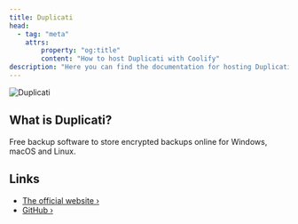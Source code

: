 ```yaml
---
title: Duplicati
head:
  - tag: "meta"
    attrs:
        property: "og:title"
        content: "How to host Duplicati with Coolify"
description: "Here you can find the documentation for hosting Duplicati with Coolify."
---
```



<Badge text="One-click setup." variant="note" size="large" />

![Duplicati](https://docs.duplicati.com/en/latest/duplicatilogo.png)

## What is Duplicati?

Free backup software to store encrypted backups online for Windows, macOS and Linux.

## Links

- [The official website ›](https://www.duplicati.com/)
- [GitHub ›](https://github.com/duplicati/duplicati)
